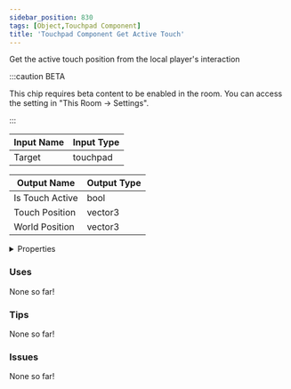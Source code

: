 ```yaml
---
sidebar_position: 830
tags: [Object,Touchpad Component]
title: 'Touchpad Component Get Active Touch'
---
```


Get the active touch position from the local player's interaction

:::caution BETA

This chip requires beta content to be enabled in the room. You can access the setting in "This Room -> Settings".

:::

<DocusaurusSvg />

| Input Name | Input Type |
|-----------|-----------|
| Target | touchpad |

| Output Name | Output Type |
|-----------|-----------|
| Is Touch Active | bool |
| Touch Position | vector3 |
| World Position | vector3 |


<details>
  <summary>Properties</summary>
  <div>
    <div>
    <table>
      <thead>
        <tr>
          <th>Is beta required?</th>
          <th>Yes</th>
        </tr>
        <tr>
          <th>Is this chip a trolling risk?</th>
          <th>No</th>
        </tr>
        <tr>
          <th>Is this chip a role assignment risk?</th>
          <th>No</th>
        </tr>
        <tr>
          <th>Chip UUID</th>
          <th>b83d2e2f-61e8-4490-8a81-d38c88fff8d1</th>
        </tr>
        <tr>
          <th>Room availability</th>
          <th>Available everywhere</th>
        </tr>
      </thead>
    </table>
    </div>
  </div>
</details>

### Uses

None so far!

### Tips

None so far!

### Issues

None so far!